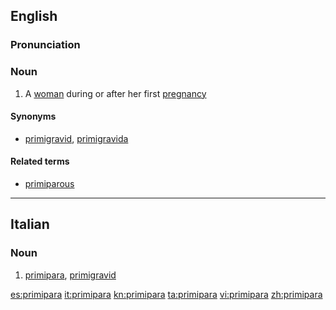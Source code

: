 ==English==

===Pronunciation===
{{rfap|UK|UK}}
{{rfap|US|US}}

===Noun===
{{en-noun|pl2=primiparae}}

# A [[woman]] during or after her first [[pregnancy]]

====Synonyms====
* [[primigravid#Noun|primigravid]], [[primigravida]]

====Related terms====
* [[primiparous]]

----

==Italian==

===Noun===
{{it-noun|f|primipare}}

# [[#English|primipara]], [[primigravid]]

[[es:primipara]]
[[it:primipara]]
[[kn:primipara]]
[[ta:primipara]]
[[vi:primipara]]
[[zh:primipara]]